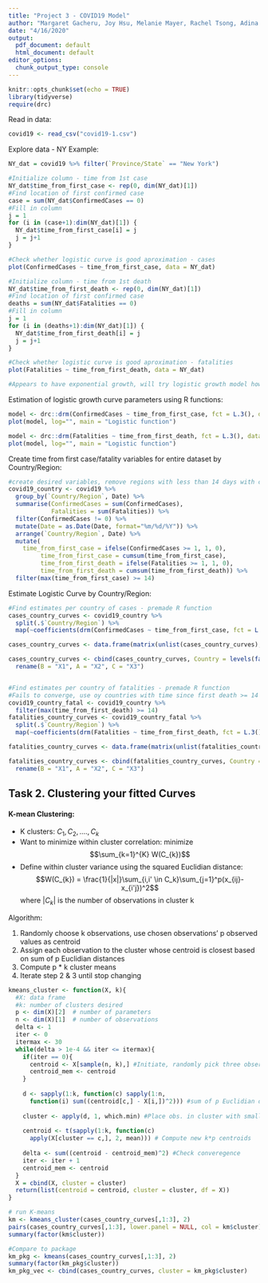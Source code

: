 ```yaml
---
title: "Project 3 - COVID19 Model"
author: "Margaret Gacheru, Joy Hsu, Melanie Mayer, Rachel Tsong, Adina Zhang"
date: "4/16/2020"
output:
  pdf_document: default
  html_document: default
editor_options:
  chunk_output_type: console
---
```


```r
knitr::opts_chunk$set(echo = TRUE)
library(tidyverse)
require(drc)
```

Read in data:

```r
covid19 <- read_csv("covid19-1.csv")
```

Explore data - NY Example:

```r
NY_dat = covid19 %>% filter(`Province/State` == "New York")

#Initialize column - time from 1st case
NY_dat$time_from_first_case <- rep(0, dim(NY_dat)[1])
#Find location of first confirmed case
case = sum(NY_dat$ConfirmedCases == 0)
#Fill in column
j = 1
for (i in (case+1):dim(NY_dat)[1]) {
  NY_dat$time_from_first_case[i] = j
  j = j+1
}

#Check whether logistic curve is good aproximation - cases
plot(ConfirmedCases ~ time_from_first_case, data = NY_dat) 

#Initialize column - time from 1st death
NY_dat$time_from_first_death <- rep(0, dim(NY_dat)[1])
#Find location of first confirmed case
deaths = sum(NY_dat$Fatalities == 0)
#Fill in column
j = 1
for (i in (deaths+1):dim(NY_dat)[1]) {
  NY_dat$time_from_first_death[i] = j
  j = j+1
}

#Check whether logistic curve is good aproximation - fatalities
plot(Fatalities ~ time_from_first_death, data = NY_dat) 

#Appears to have exponential growth, will try logistic growth model however
```

Estimation of logistic growth curve parameters using R functions:

```r
model <- drc::drm(ConfirmedCases ~ time_from_first_case, fct = L.3(), data = NY_dat)
plot(model, log="", main = "Logistic function")

model <- drc::drm(Fatalities ~ time_from_first_death, fct = L.3(), data = NY_dat)
plot(model, log="", main = "Logistic function")

```

Create time from first case/fatality variables for entire dataset by Country/Region:

```r
#create desired variables, remove regions with less than 14 days with cases
covid19_country <- covid19 %>%
  group_by(`Country/Region`, Date) %>%
  summarise(ConfirmedCases = sum(ConfirmedCases),
            Fatalities = sum(Fatalities)) %>% 
  filter(ConfirmedCases != 0) %>%
  mutate(Date = as.Date(Date, format="%m/%d/%Y")) %>%
  arrange(`Country/Region`, Date) %>%
  mutate(
    time_from_first_case = ifelse(ConfirmedCases >= 1, 1, 0),
         time_from_first_case = cumsum(time_from_first_case),
         time_from_first_death = ifelse(Fatalities >= 1, 1, 0),
         time_from_first_death = cumsum(time_from_first_death)) %>%
  filter(max(time_from_first_case) >= 14)
```

Estimate Logistic Curve by Country/Region:

```r
#Find estimates per country of cases - premade R function
cases_country_curves <- covid19_country %>%
  split(.$`Country/Region`) %>%
  map(~coefficients(drm(ConfirmedCases ~ time_from_first_case, fct = L.3(), data = .)))

cases_country_curves <- data.frame(matrix(unlist(cases_country_curves), nrow=length(cases_country_curves), byrow=T))

cases_country_curves <- cbind(cases_country_curves, Country = levels(factor(covid19_country$`Country/Region`))) %>%
  rename(B = "X1", A = "X2", C = "X3")


#Find estimates per country of fatalities - premade R function
#Fails to converge, use oy countries with time since first death >= 14
covid19_country_fatal <- covid19_country %>%
  filter(max(time_from_first_death) >= 14)
fatalities_country_curves <- covid19_country_fatal %>% 
  split(.$`Country/Region`) %>%
  map(~coefficients(drm(Fatalities ~ time_from_first_death, fct = L.3(), data = .)))

fatalities_country_curves <- data.frame(matrix(unlist(fatalities_country_curves), nrow=length(fatalities_country_curves), byrow=T))

fatalities_country_curves <- cbind(fatalities_country_curves, Country = levels(factor(covid19_country_fatal$`Country/Region`))) %>%
  rename(B = "X1", A = "X2", C = "X3")
```

## Task 2. Clustering your fitted Curves

#### K-mean Clustering:

- K clusters: $C_{1}, C_{2}, ...., C_{k}$
- Want to minimize within cluster correlation: minimize $$\sum_{k=1}^{K} W(C_{k})$$
- Define within cluster variance using the squared Euclidian distance:  $$W(C_{k}) = \frac{1}{|x|}\sum_{i,i' \in C_k}\sum_{j=1}^p(x_{ij}-x_{i'j})^2$$ where $|C_{k}|$ is the number of observations in cluster k

Algorithm:

1. Randomly choose k observations, use chosen observations' p observed values as centroid
2. Assign each observation to the cluster whose centroid is closest based on sum of p Euclidian distances
3. Compute p * k cluster means
3. Iterate step 2 & 3 until stop changing

```r
kmeans_cluster <- function(X, k){
  #X: data frame
  #k: number of clusters desired
  p <- dim(X)[2]  # number of parameters
  n <- dim(X)[1]  # number of observations
  delta <- 1
  iter <- 0 
  itermax <- 30
  while(delta > 1e-4 && iter <= itermax){
    if(iter == 0){
      centroid <- X[sample(n, k),] #Initiate, randomly pick three observations, use values as centroid
      centroid_mem <- centroid
    }
    
    d <- sapply(1:k, function(c) sapply(1:n, 
      function(i) sum((centroid[c,] - X[i,])^2))) #sum of p Euclidian distances from k centroids per obs 
    
    cluster <- apply(d, 1, which.min) #Place obs. in cluster with smallest distance
    
    centroid <- t(sapply(1:k, function(c) 
      apply(X[cluster == c,], 2, mean))) # Compute new k*p centroids
    
    delta <- sum((centroid - centroid_mem)^2) #Check converegence
    iter <- iter + 1 
    centroid_mem <- centroid
  }
  X = cbind(X, cluster = cluster)
  return(list(centroid = centroid, cluster = cluster, df = X))
}

# run K-means
km <- kmeans_cluster(cases_country_curves[,1:3], 2)
pairs(cases_country_curves[,1:3], lower.panel = NULL, col = km$cluster)
summary(factor(km$cluster))

#Compare to package
km_pkg <- kmeans(cases_country_curves[,1:3], 2)
summary(factor(km_pkg$cluster))
km_pkg_vec <- cbind(cases_country_curves, cluster = km_pkg$cluster)

```

